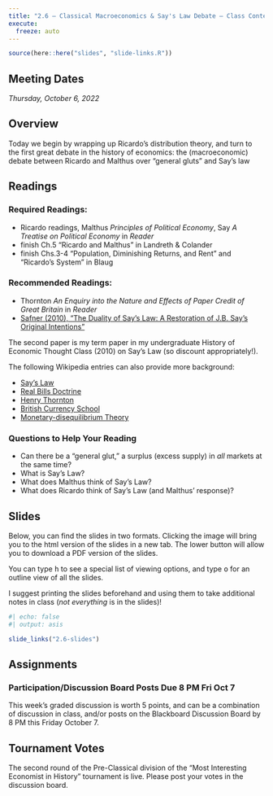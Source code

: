 ```yaml
---
title: "2.6 — Classical Macroeconomics & Say's Law Debate — Class Content"
execute:
  freeze: auto
---
```


```r
source(here::here("slides", "slide-links.R"))
```

::: {.callout-note appearance="minimal"}
# Meeting Dates

*Thursday, October 6, 2022*
:::

## <i class="fas fa-info-circle fa-lg"></i> Overview

Today we begin by wrapping up Ricardo’s distribution theory, and turn to the first great debate in the history of economics: the (macroeconomic) debate between Ricardo and Malthus over “general gluts” and Say’s law

## <i class="fas fa-book-reader fa-lg"></i> Readings

### Required Readings:

- <i class="fas fas fa-book"></i> Ricardo readings, Malthus *Principles of Political Economy*, Say *A Treatise on Political Economy* in *Reader*
- <i class="fas fas fa-book"></i> finish Ch.5 "Ricardo and Malthus" in Landreth & Colander
- <i class="fas fas fa-book"></i> finish Chs.3-4 "Population, Diminishing Returns, and Rent" and "Ricardo's System" in Blaug

### Recommended Readings:

- <i class="fas fas fa-book"></i> Thornton *An Enquiry into the Nature and Effects of Paper Credit of Great Britain* in *Reader*
- [<i class="fas fa-file-pdf"></i> Safner (2010), “The Duality of Say’s Law: A Restoration of J.B. Say’s Original Intentions”](/files/readings/Safner-2010.pdf) 

The second paper is my term paper in my undergraduate History of Economic Thought Class (2010) on Say’s Law (so discount appropriately!).

The following Wikipedia entries can also provide more background:

- [<i class="fab fa-wikipedia-w"></i> Say's Law](https://en.wikipedia.org/wiki/Say%27s_law)
- [<i class="fab fa-wikipedia-w"></i> Real Bills Doctrine](https://en.wikipedia.org/wiki/Real_bills_doctrine)
- [<i class="fab fa-wikipedia-w"></i> Henry Thornton](https://en.wikipedia.org/wiki/Henry_Thornton_(reformer))
- [<i class="fab fa-wikipedia-w"></i> British Currency School](https://en.wikipedia.org/wiki/British_Currency_School)
- [<i class="fab fa-wikipedia-w"></i> Monetary-disequilibrium Theory](https://en.wikipedia.org/wiki/Monetary-disequilibrium_theory)

### Questions to Help Your Reading

- Can there be a “general glut,” a surplus (excess supply) in *all* markets at the same time?
- What is Say's Law?
- What does Malthus think of Say's Law?
- What does Ricardo think of Say's Law (and Malthus' response)?

## <i class="fas fa-chalkboard-teacher"></i> Slides

Below, you can find the slides in two formats. Clicking the image will bring you to the html version of the slides in a new tab. The lower button will allow you to download a PDF version of the slides.

::: callout-tip
You can type <kbd>h</kbd> to see a special list of viewing options, and type <kbd>o</kbd> for an outline view of all the slides.
:::

I suggest printing the slides beforehand and using them to take additional notes in class (*not everything* is in the slides)!

```r
#| echo: false
#| output: asis

slide_links("2.6-slides")
```

## <i class="fas fa-laptop-code"></i> Assignments

### Participation/Discussion Board Posts Due 8 PM Fri Oct 7

This week's graded discussion is worth 5 points, and can be a combination of discussion in class, and/or posts on the Blackboard Discussion Board by 8 PM this Friday October 7.

## Tournament Votes

The second round of the Pre-Classical division of the "Most Interesting Economist in History" tournament is live. Please post your votes in the discussion board.
